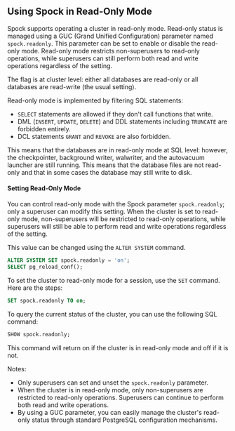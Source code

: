 ## Using Spock in Read-Only Mode

Spock supports operating a cluster in read-only mode.  Read-only status is managed using a GUC (Grand Unified Configuration) parameter named `spock.readonly`. This parameter can be set to enable or disable the read-only mode. Read-only mode restricts non-superusers to read-only operations, while superusers can still perform both read and write operations regardless of the setting.

The flag is at cluster level: either all databases are read-only or all databases
are read-write (the usual setting).

Read-only mode is implemented by filtering SQL statements:

- `SELECT` statements are allowed if they don't call functions that write.
- DML (`INSERT`, `UPDATE`, `DELETE`) and DDL statements including `TRUNCATE` are 
  forbidden entirely.
- DCL statements `GRANT` and `REVOKE` are also forbidden.

This means that the databases are in read-only mode at SQL level: however, the
checkpointer, background writer, walwriter, and the autovacuum launcher are still
running. This means that the database files are not read-only and that in some
cases the database may still write to disk.

#### Setting Read-Only Mode

You can control read-only mode with the Spock parameter `spock.readonly`; only a superuser can modify this setting. When the cluster is set to read-only mode, non-superusers will be restricted to read-only operations, while superusers will still be able to perform read and write operations regardless of the setting.

This value can be changed using the `ALTER SYSTEM` command.

```sql
ALTER SYSTEM SET spock.readonly = 'on';
SELECT pg_reload_conf();
```

To set the cluster to read-only mode for a session, use the `SET` command. Here are the steps:

```sql
SET spock.readonly TO on;
```

To query the current status of the cluster, you can use the following SQL command:
  
```sql
SHOW spock.readonly;
```

This command will return on if the cluster is in read-only mode and off if it is not.

Notes:
 - Only superusers can set and unset the `spock.readonly` parameter.
 - When the cluster is in read-only mode, only non-superusers are restricted to read-only operations. Superusers can continue to perform both read and write operations.
 - By using a GUC parameter, you can easily manage the cluster's read-only status through standard PostgreSQL configuration mechanisms.

